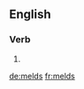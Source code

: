 ==English==

===Verb===
{{head|en}}

# {{en-third-person singular of|meld}}

[[de:melds]]
[[fr:melds]]